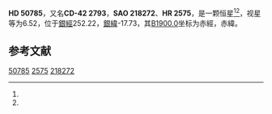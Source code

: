 {{Starbox begin
| name = HD 50785
}}
{{Starbox observe
| epoch = [[J2000.0|J2000.0]]
| constell = {{星座名待查}}<ref name=SIMBAD>{{cite web
 | url=http://simbad.u-strasbg.fr/simbad/sim-id?Ident=HR+2575
 | title =Pulsating variable Star
 | publisher=Centre de Données astronomiques de Strasbourg
 | work=SIMBAD
 | accessdate=2012-07-13}}</ref><ref name=DATA>{{cite web
 | url=http://vizier.u-strasbg.fr/viz-bin/VizieR-5?-out.add=.&-source=5050&-corr=PK=HR&-out.max=9999&HR=2575
 | title=VizieR Detailed Page
 | accessdate=2012-07-13
 | archive-date=2019-02-16
 | archive-url=https://web.archive.org/web/20190216113539/http://vizier.u-strasbg.fr/viz-bin/VizieR-5?-out.add=.&-source=5050&-corr=PK=HR&-out.max=9999&HR=2575
 | dead-url=no
 }}</ref>
| 星官 = 
| ra = {{RA|6|52|39.7}}<ref name=SIMBAD /><ref name=DATA />
| dec = {{DEC|-42|30|16}}<ref name=SIMBAD /><ref name=DATA />
| appmag_v = 6.52<ref name=SIMBAD /><ref name=DATA />
}}
{{Starbox character
| class = F5II-III<ref name=SIMBAD /><ref name=DATA />
| b-v = 0.42<ref name=SIMBAD /><ref name=DATA />
| u-b = 0.12<ref name=SIMBAD /><ref name=DATA />
| r-i = 0.22C<ref name=SIMBAD /><ref name=DATA />
| variable = 
}}
{{Starbox astrometry
| radial_v = 0.12
| prop_mo_ra = 41
| parallax = 
| p_error = 
}}
{{Starbox catalog
| names =CD-42 2793，[[SAO星表|SAO]] 218272，[[HD星表|HD]] 50785，[[HR星表|HR]] 2575}}
{{Starbox reference |Simbad=HR+2575}}
{{Starbox end}}

'''HD 50785'''，又名'''CD-42 2793'''，'''SAO 218272'''、'''HR 2575'''，是一颗恒星<ref name=SIMBAD /><ref name=DATA />，视星等为6.52，位于[[銀道座標系|銀經]]252.22，[[銀道座標系|銀緯]]-17.73，其[[B1900.0|B1900.0]]坐标为赤經{{RA|6|49|31.6}}，赤緯{{DEC|-42|-17.73|52}}。

== 参考文献 ==
{{reflist}}

{{star-stub}}

[[Category:HD和HDE天體|50785]]
[[Category:HR天體|2575]]
[[Category:SAO天體|218272]]